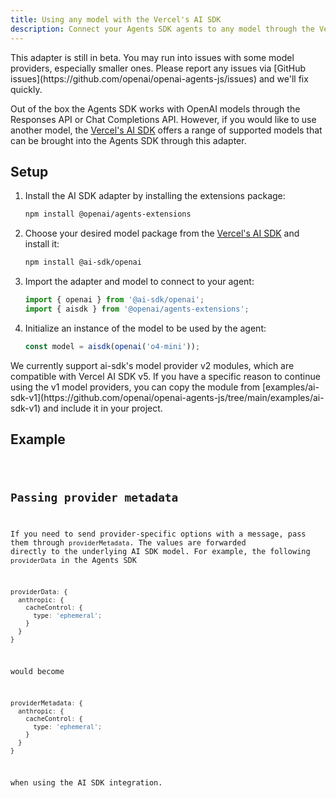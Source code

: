 ```yaml
---
title: Using any model with the Vercel's AI SDK
description: Connect your Agents SDK agents to any model through the Vercel's AI SDK
---
```



<Aside type="caution">
  This adapter is still in beta. You may run into issues with some model
  providers, especially smaller ones. Please report any issues via [GitHub
  issues](https://github.com/openai/openai-agents-js/issues) and we'll fix
  quickly.
</Aside>

Out of the box the Agents SDK works with OpenAI models through the Responses API or Chat Completions API. However, if you would like to use another model, the [Vercel's AI SDK](https://sdk.vercel.ai/) offers a range of supported models that can be brought into the Agents SDK through this adapter.

## Setup

<Steps>

1. Install the AI SDK adapter by installing the extensions package:

   ```bash
   npm install @openai/agents-extensions
   ```

2. Choose your desired model package from the [Vercel's AI SDK](https://sdk.vercel.ai/docs/models/overview) and install it:

   ```bash
   npm install @ai-sdk/openai
   ```

3. Import the adapter and model to connect to your agent:

   ```typescript
   import { openai } from '@ai-sdk/openai';
   import { aisdk } from '@openai/agents-extensions';
   ```

4. Initialize an instance of the model to be used by the agent:

   ```typescript
   const model = aisdk(openai('o4-mini'));
   ```

</Steps>

<Aside type="caution">
  We currently support ai-sdk's model provider v2 modules, which are compatible
  with Vercel AI SDK v5. If you have a specific reason to continue using the v1
  model providers, you can copy the module from
  [examples/ai-sdk-v1](https://github.com/openai/openai-agents-js/tree/main/examples/ai-sdk-v1)
  and include it in your project.
</Aside>

## Example

<Code lang="typescript" code={aiSdkSetupExample} title="AI SDK Setup" />

## Passing provider metadata

If you need to send provider-specific options with a message, pass them through `providerMetadata`. The values are forwarded directly to the underlying AI SDK model. For example, the following `providerData` in the Agents SDK

```ts
providerData: {
  anthropic: {
    cacheControl: {
      type: 'ephemeral';
    }
  }
}
```

would become

```ts
providerMetadata: {
  anthropic: {
    cacheControl: {
      type: 'ephemeral';
    }
  }
}
```

when using the AI SDK integration.
